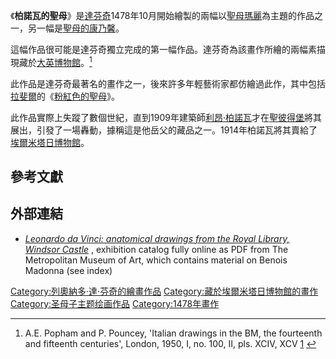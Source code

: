 {{Infobox Painting
| image_file=Leonardo, Madonna Benois.JPG
| title=柏諾瓦的聖母
| artist=[[列奥纳多·达·芬奇|列奥纳多·达·芬奇]]
| year={{circa}} 1478–1480
| medium=板面油畫
| height_metric=49.5
| width_metric=33
| city={{RUS}}聖彼得堡
| museum=埃爾米塔日博物館
}}
《'''柏諾瓦的聖母'''》是[[達芬奇|達芬奇]]1478年10月開始繪製的兩幅以[[聖母瑪麗|聖母瑪麗]]為主題的作品之一，另一幅是[[聖母的康乃馨|聖母的康乃馨]]。

這幅作品很可能是達芬奇獨立完成的第一幅作品。達芬奇為該畫作所繪的兩幅素描現藏於[[大英博物館|大英博物館]]。<ref>A.E. Popham and P. Pouncey, 'Italian drawings in the BM, the fourteenth and fifteenth centuries', London, 1950, I, no. 100, II, pls. XCIV, XCV [http://www.britishmuseum.org/research/search_the_collection_database/search_object_details.aspx?objectId=717332&partId=1] {{Wayback|url=http://www.britishmuseum.org/research/search_the_collection_database/search_object_details.aspx?objectId=717332&partId=1 |date=20121018004934 }}</ref>

此作品是達芬奇最著名的畫作之一，後來許多年輕藝術家都仿繪過此作，其中包括[[拉斐爾|拉斐爾]]的《[[粉紅色的聖母|粉紅色的聖母]]》。

此作品實際上失蹤了數個世紀，直到1909年建築師[[利昂·柏諾瓦|利昂·柏諾瓦]]才在[[聖彼得堡|聖彼得堡]]將其展出，引發了一場轟動，據稱這是他岳父的藏品之一。1914年柏諾瓦將其賣給了[[埃爾米塔日博物館|埃爾米塔日博物館]]。

==參考文獻==
{{reflist}}

==外部連結==
*[http://libmma.contentdm.oclc.org/cdm/compoundobject/collection/p15324coll10/id/84801/rec/2 ''Leonardo da Vinci: anatomical drawings from the Royal Library, Windsor Castle''] {{Wayback|url=http://libmma.contentdm.oclc.org/cdm/compoundobject/collection/p15324coll10/id/84801/rec/2 |date=20190124121730 }}, exhibition catalog fully online as PDF from The Metropolitan Museum of Art, which contains material on Benois Madonna (see index)
{{列奧納多·達·芬奇}}
[[Category:列奧納多·達·芬奇的繪畫作品|Category:列奧納多·達·芬奇的繪畫作品]]
[[Category:藏於埃爾米塔日博物館的畫作|Category:藏於埃爾米塔日博物館的畫作]]
[[Category:圣母子主题绘画作品|Category:圣母子主题绘画作品]]
[[Category:1478年畫作|Category:1478年畫作]]